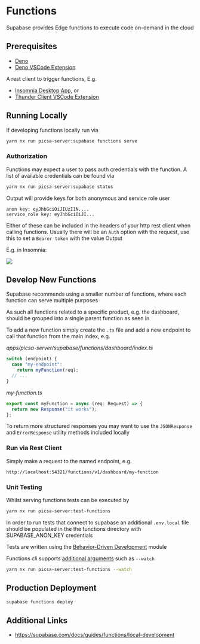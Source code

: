 # Functions

Supabase provides Edge functions to execute code on-demand in the cloud

## Prerequisites

- [Deno](https://docs.deno.com/runtime/manual/getting_started/installation)
- [Deno VSCode Extension](https://marketplace.visualstudio.com/items?itemName=denoland.vscode-deno)

A rest client to trigger functions, E.g.

- [Insomnia Desktop App](insomnia.rest), or
- [Thunder Client VSCode Extension](https://marketplace.visualstudio.com/items?itemName=rangav.vscode-thunder-client)

## Running Locally

If developing functions locally run via

```sh
yarn nx run picsa-server:supabase functions serve
```

### Authorization

Functions may expect a user to pass auth credentials with the function.
A list of available credentials can be found via

```sh
yarn nx run picsa-server:supabase status
```

Output will provide keys for both anonymous and service role user

```
anon key: eyJhbGciOiJIUzI1N....
service_role key: eyJhbGciOiJI...
```

Either of these can be included in the headers of your http rest client when calling functions.
Usually there will be an `Auth` option with the request, use this to set a `Bearer token` with the value Output

E.g. in Insomnia:

![](./images/functions-insomnia-auth.png)

## Develop New Functions

Supabase recommends using a smaller number of functions, where each function can serve multiple purposes

As such all functions related to a specific product, e.g. the dashboard, should be grouped into a single parent function as seen in

To add a new function simply create the `.ts` file and add a new endpoint to call that function from the main index, e.g.

_apps/picsa-server/supabase/functions/dashboard/index.ts_

```ts
switch (endpoint) {
  case "my-endpoint":
    return myFunction(req);
  // ...
}
```

_my-function.ts_

```ts
export const myFunction = async (req: Request) => {
  return new Response("it works");
};
```

To return more structured responses you may want to use the `JSONResponse` and `ErrorResponse` utility methods included locally

### Run via Rest Client

Simply make a request to the named endpoint, e.g.

```
http://localhost:54321/functions/v1/dashboard/my-function
```

### Unit Testing

Whilst serving functions tests can be executed by

```sh
yarn nx run picsa-server:test-functions
```

In order to run tests that connect to supabase an additional `.env.local` file should be populated in the the functions directory with SUPABASE_ANON_KEY credentials

Tests are written using the [Behavior-Driven Development](https://docs.deno.com/runtime/manual/basics/testing/behavior_driven_development) module

Functions cli supports [additional arguments](https://fig.io/manual/deno/test) such as `--watch`

```sh
yarn nx run picsa-server:test-functions --watch
```

## Production Deployment

```sh
supabase functions deploy
```

## Additional Links

- https://supabase.com/docs/guides/functions/local-development
